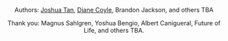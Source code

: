 
<Header title="About" />

Authors: [Joshua Tan](https://joshuatan.com/research), [Diane Coyle](https://www.bennettinstitute.cam.ac.uk/about-us/person/diane-coyle/), Brandon Jackson, and others TBA

Thank you: Magnus Sahlgren, Yoshua Bengio, Albert Canigueral, Future of Life, and others TBA.

